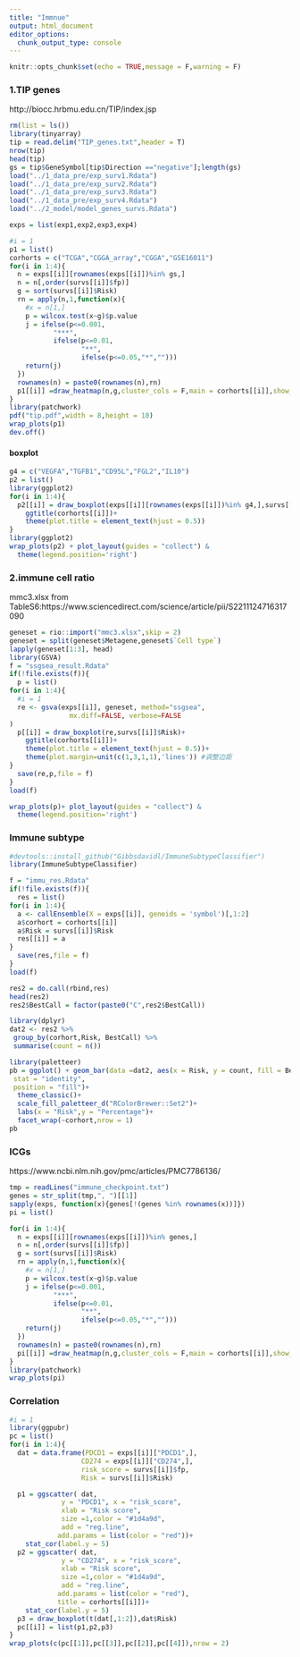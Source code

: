 ---
title: "Immnue"
output: html_document
editor_options: 
  chunk_output_type: console
---

```{r setup, include=FALSE}
knitr::opts_chunk$set(echo = TRUE,message = F,warning = F)
```

### 1.TIP genes

http://biocc.hrbmu.edu.cn/TIP/index.jsp

```{r fig.height=13,fig.width=13}
rm(list = ls())
library(tinyarray)
tip = read.delim("TIP_genes.txt",header = T)
nrow(tip)
head(tip)
gs = tip$GeneSymbol[tip$Direction =="negative"];length(gs)
load("../1_data_pre/exp_surv1.Rdata")
load("../1_data_pre/exp_surv2.Rdata")
load("../1_data_pre/exp_surv3.Rdata")
load("../1_data_pre/exp_surv4.Rdata")
load("../2_model/model_genes_survs.Rdata")

exps = list(exp1,exp2,exp3,exp4)

#i = 1
p1 = list()
corhorts = c("TCGA","CGGA_array","CGGA","GSE16011")
for(i in 1:4){
  n = exps[[i]][rownames(exps[[i]])%in% gs,]
  n = n[,order(survs[[i]]$fp)]
  g = sort(survs[[i]]$Risk)
  rn = apply(n,1,function(x){
    #x = n[1,]
    p = wilcox.test(x~g)$p.value
    j = ifelse(p<=0.001,
           "***",
           ifelse(p<=0.01,
                  "**",
                  ifelse(p<=0.05,"*","")))
    return(j)
  })
  rownames(n) = paste0(rownames(n),rn)
  p1[[i]] =draw_heatmap(n,g,cluster_cols = F,main = corhorts[[i]],show_rownames = T)
}
library(patchwork)
pdf("tip.pdf",width = 8,height = 10)
wrap_plots(p1)
dev.off()
```

#### boxplot

```{r}
g4 = c("VEGFA","TGFB1","CD95L","FGL2","IL10")
p2 = list()
library(ggplot2)
for(i in 1:4){
  p2[[i]] = draw_boxplot(exps[[i]][rownames(exps[[i]])%in% g4,],survs[[i]]$Risk,sort = F)+
    ggtitle(corhorts[[i]])+
    theme(plot.title = element_text(hjust = 0.5)) 
}
library(ggplot2)
wrap_plots(p2) + plot_layout(guides = "collect") &
  theme(legend.position='right')
```

### 2.immune cell ratio

mmc3.xlsx from TableS6:https://www.sciencedirect.com/science/article/pii/S2211124716317090

```{r fig.height= 10,fig.width=15}
geneset = rio::import("mmc3.xlsx",skip = 2)
geneset = split(geneset$Metagene,geneset$`Cell type`)
lapply(geneset[1:3], head)
library(GSVA)
f = "ssgsea_result.Rdata"
if(!file.exists(f)){
  p = list()
for(i in 1:4){
  #i = 1
  re <- gsva(exps[[i]], geneset, method="ssgsea",
               mx.diff=FALSE, verbose=FALSE
)
  p[[i]] = draw_boxplot(re,survs[[i]]$Risk)+
    ggtitle(corhorts[[i]])+
    theme(plot.title = element_text(hjust = 0.5))+ 
    theme(plot.margin=unit(c(1,3,1,1),'lines')) #调整边距
}
  save(re,p,file = f)
}
load(f)

wrap_plots(p)+ plot_layout(guides = "collect") &
  theme(legend.position='right')
```

### Immune subtype

```{r}
#devtools::install_github("Gibbsdavidl/ImmuneSubtypeClassifier")
library(ImmuneSubtypeClassifier)

f = "immu_res.Rdata"
if(!file.exists(f)){
  res = list()
for(i in 1:4){
  a <- callEnsemble(X = exps[[i]], geneids = 'symbol')[,1:2]
  a$corhort = corhorts[[i]]
  a$Risk = survs[[i]]$Risk
  res[[i]] = a
}
  save(res,file = f)
}
load(f)
```

```{r fig.width= 8}
res2 = do.call(rbind,res)
head(res2)
res2$BestCall = factor(paste0("C",res2$BestCall))

library(dplyr)
dat2 <- res2 %>%
 group_by(corhort,Risk, BestCall) %>% 
 summarise(count = n())

library(paletteer)
pb = ggplot() + geom_bar(data =dat2, aes(x = Risk, y = count, fill = BestCall),
 stat = "identity",
 position = "fill")+
  theme_classic()+
  scale_fill_paletteer_d("RColorBrewer::Set2")+
  labs(x = "Risk",y = "Percentage")+
  facet_wrap(~corhort,nrow = 1)
pb
```

### ICGs

https://www.ncbi.nlm.nih.gov/pmc/articles/PMC7786136/

```{r fig.height= 10,fig.width=12}

tmp = readLines("immune_checkpoint.txt")
genes = str_split(tmp,", ")[[1]]
sapply(exps, function(x){genes[!(genes %in% rownames(x))]})
pi = list()

for(i in 1:4){
  n = exps[[i]][rownames(exps[[i]])%in% genes,]
  n = n[,order(survs[[i]]$fp)]
  g = sort(survs[[i]]$Risk)
  rn = apply(n,1,function(x){
    #x = n[1,]
    p = wilcox.test(x~g)$p.value
    j = ifelse(p<=0.001,
           "***",
           ifelse(p<=0.01,
                  "**",
                  ifelse(p<=0.05,"*","")))
    return(j)
  })
  rownames(n) = paste0(rownames(n),rn)
  pi[[i]] =draw_heatmap(n,g,cluster_cols = F,main = corhorts[[i]],show_rownames = T)
}
library(patchwork)
wrap_plots(pi)
```

### Correlation

```{r fig.height= 10,fig.width= 16}
#i = 1
library(ggpubr)
pc = list()
for(i in 1:4){
  dat = data.frame(PDCD1 = exps[[i]]["PDCD1",],
                  CD274 = exps[[i]]["CD274",],
                  risk_score = survs[[i]]$fp,
                  Risk = survs[[i]]$Risk)

  p1 = ggscatter( dat, 
             y = "PDCD1", x = "risk_score",
             xlab = "Risk score",
             size =1,color = "#1d4a9d",
             add = "reg.line", 
            add.params = list(color = "red"))+
    stat_cor(label.y = 5)
  p2 = ggscatter( dat, 
             y = "CD274", x = "risk_score",
             xlab = "Risk score",
             size =1,color = "#1d4a9d",
             add = "reg.line", 
            add.params = list(color = "red"),
            title = corhorts[[i]])+
    stat_cor(label.y = 5)
  p3 = draw_boxplot(t(dat[,1:2]),dat$Risk)
  pc[[i]] = list(p1,p2,p3)
}
wrap_plots(c(pc[[1]],pc[[3]],pc[[2]],pc[[4]]),nrow = 2)
```
